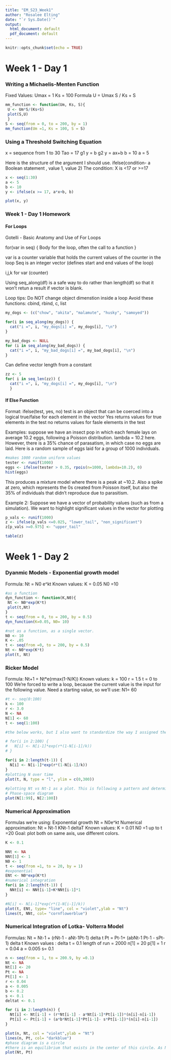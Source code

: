 ```yaml
---
title: "EM_S23_Week1"
author: "Rosalee Elting"
date: "`r Sys.Date()`"
output:
  html_document: default
  pdf_document: default
---
```


```r
knitr::opts_chunk$set(echo = TRUE)
```
# Week 1 - Day 1
### Writing a Michaelis-Menten Function 
Fixed Values: 
Umax = 1 
Ks = 100 
Formula U = Umax S / Ks + S
```r
mm_function <- function(Um, Ks, S){
 U <- Um*S/(Ks+S)
 plot(S,U)
 }
S <- seq(from = 0, to = 200, by = 1)
mm_function(Um =1, Ks = 100, S = S)
```
### Using a Threshold Switching Equation
x = sequence from 1 to 30 
Tao = 17 
g1 y = b
g2 y = ax+b 
b = 10 
a = 5

Here is the structure of the argument I should use. 
ifelse(condition- a Boolean statement , value 1, value 2)
The condition: X is <17 or >=17 

```r
x <- seq(1:30)
a <- 5
b <- 10 
y <- ifelse(x >= 17, a*x+b, b)

plot(x, y)
```
### Week 1 - Day 1 Homework 
#### For Loops
Gotelli - Basic Anatomy and Use of For Loops

for(var in seq) { 
Body for the loop, often the call to a function 
}

var is a counter variable that holds the current values of the counter in the loop
Seq is an integer vector (defines start and end values of the loop)

i,j,k for var (counter)

Using seq_along(df) is a safe way to do rather than length(df) so that it won't retun a result if vector is blank. 

Loop tips: 
Do NOT change object dimenstion inside a loop 
Avoid these functions: cbind, rbind, c, list


```r
my_dogs <- (c("chow", "akita", "malamute", "husky", "samoyed"))

for(i in seq_along(my_dogs)) {
  cat("i =", i, "my_dogs[i] =", my_dogs[i], "\n") 
}
```
```r
my_bad_dogs <- NULL
for (i in seq_along(my_bad_dogs)) {
  cat("i =", i, "my_bad_dogs[i] =", my_bad_dogs[i], "\n")
}
```
Can define vector length from a constant 
```r
zz <- 5
for( i in seq_len(zz)) { 
  cat("i =", i, "my_dogs[i] =", my_dogs[i], "\n")
  }
```
#### If Else Function 
Format: 
ifelse(test, yes, no)
test is an object that can be coerced into a logical true/false for each element in the vector 
Yes returns values for true elements in the test 
no returns values for fasle elements in the test 

Examples: suppose we have an insect pop in which each female lays on average 10.2 eggs, following a Poisson distribution. lambda = 10.2 here. However, there is a 35% chance of parasatism, in which case no eggs are laid. Here is a random sample of eggs laid for a group of 1000 individuals. 

```r
#makes 1000 random uniform values 
tester <- runif(1000)
eggs <- ifelse(tester > 0.35, rpois(n=1000, lambda=10.2), 0)
hist(eggs)
```
This produces a mixture model where there is a peak at ~10.2. Also a spike at zero, which represents the 0s created from Poisson itself, but also the 35% of individuals that didn't reproduce due to parasitism. 

Example 2: 
Suppose we have a vector of probability values (such as from a simulation). We want to highlight significant values in the vector for plotting 

```r
p_vals <- runif(1000)
z <- ifelse(p_vals <=0.025, "lower_tail", "non_significant")
z[p_vals >=0.975] <- "upper_tail"

table(z)
```

# Week 1 - Day 2
### Dyanmic Models - Exponential growth model 
Formula: 
Nt = N0 e^kt
Known values: 
K = 0.05 
N0 =10 
```r
#as a function
dyn_function <- function(K,N0){ 
 Nt <- N0*exp(K*t)
 plot(t,Nt)
}
t <- seq(from = 0, to = 200, by = 0.5)
dyn_function(K=0.05, N0= 10)

#not as a function, as a single vector. 
N0 <- 10 
K <- .05
t <- seq(from =0, to = 200, by = 0.5)
Nt <- N0*exp(K*t)
plot(t, Nt)
```
### Ricker Model 
Formula: 
Nt+1 = Nt*e(rmax(1-N/K))
Known values: 
k = 100 
r = 1.5
t = 0 to 100
We're forced to write a loop, because the current value is the input for the following value. Need a starting value, so we'll use: 
N1= 60 

```r
#t <- seq(0:100)
k <- 100
r <- 3.0
N <- NA
N[1] <- 60
t <- seq(1:100)

#the below works, but I also want to standardize the way I assigned the length so it's not fixed in the loop but rather pre-assigned. 

# for(i in 2:100) {
#   N[i] <- N[i-1]*exp(r*(1-N[i-1]/k))
# }

for(i in 2:length(t-1)) {
  N[i] <- N[i-1]*exp(r*(1-N[i-1]/k))
}
#plotting N over time 
plot(t, N, type = "l", ylim = c(0,300))
     
#plotting Nt vs Nt-1 as a plot. This is following a pattern and deterministic, even though prior graph looks like pure chaos. 
# Phase-space diagram 
plot(N[1:99], N[2:100])
```
### Numerical Approximation 
Formulas we're using: 
Exponential growth
Nt = N0e^kt
Numerical approximation: 
Nt = Nt-1 KNt-1 deltaT
Known values: 
K = 0.01
N0 =1 
up to t =20 
Goal: plot both on same axis, use different colors. 

```r
K <- 0.1 

NNt <- NA
NNt[1] <- 1
N0 <- 1
t <- seq(from =1, to = 20, by = 1)
#exponential 
ENt <- N0*exp(K*t)
#numerical integration 
for(i in 2:length(t-1)) {
  NNt[i] <- NNt[i-1]+K*NNt[i-1]*1 
}

#N[i] <- N[i-1]*exp(r*(1-N[i-1]/k))
plot(t, ENt, type= "line", col = "violet",ylab = "Nt")
lines(t, NNt, col= "cornflowerblue")

```
### Numerical Integration of Lotka- Volterra Model 
Formulas: 
Nt = Nt-1 + (rNt-1 - aNt-1Pt-1) delta t
Pt = Pt-1+ (abNt-1 Pt-1  - sPt-1) delta t
Known values : 
delta t = 0.1 
length of run = 2000
n[1] = 20 
p[1] = 1 
r = 0.04
a = 0.005
s= 0.1

```r
n <- seq(from = 1, to = 200.9, by =0.1)
Nt <- NA
Nt[1] <- 20
Pt <- NA
Pt[1] <- 1
r <- 0.04
a <- 0.005 
b <- 0.2
s <- 0.1
deltat <- 0.1

for (i in 2:length(n)) { 
  Nt[i] <- Nt[i-1] + (r*Nt[i-1] - a*Nt[i-1]*Pt[i-1])*(n[i]-n[i-1])
  Pt[i] <- Pt[i-1] + (a*b*Nt[i-1]*Pt[i-1]- s*Pt[i-1])*(n[i]-n[i-1])
}

plot(n, Nt, col = "violet",ylab = "Nt")
lines(n, Pt, col= "darkblue")
#phase diagram is a circle 
#there is an equilibrium that exists in the center of this circle. As N goes up, then P catches, and raises until N decreases and P does again. 
plot(Nt, Pt)
```

 





